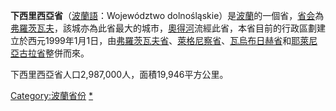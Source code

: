{{noteTA
|T=zh-hans:下西里西亚省; zh-hant:下西里西亞省; zh-tw:下西利西亞省;
|1=zh-hans:西里西亚; zh-hant:西里西亞; zh-tw:西利西亞;
|2=zh:弗羅茨瓦夫; zh-tw:樂斯拉夫;
}}
{{about|现代波兰的一个省份|历史上其他称为“下西里西亚省”的行政区|下西里西亚省 (消歧义)|中欧的一个地区|下西里西亚}}
{{Infobox Voivodeship
|name = Lower Silesian Voivodeship<br />Województwo dolnośląskie
|flag = POL woj dolnoslaskie FLAG 2009.svg
|coat-of-arms = POL woj dolnoslaskie COA 2009.svg
|location =  Dolnoslaskie in Poland.svg
|counties= Dolnoslaskie_powiaty.png
|capital = [[弗羅茨瓦夫|弗羅茨瓦夫]]
|area = 19,946
|pop = 2,884,248
|pop-year = 2006
|density = 144.8
|urban = 3
|land = 26
|gmina = 169
}}
'''下西里西亞省'''（[[波蘭語|波蘭語]]：Województwo dolnośląskie）是[[波蘭|波蘭]]的一個省，[[首府|省会]]為[[弗羅茨瓦夫|弗羅茨瓦夫]]，該城亦為此省最大的城市，[[奧得河|奧得河]]流經此省，本省目前的行政區劃建立於西元1999年1月1日，由[[弗羅茨瓦夫省|弗羅茨瓦夫省]]、[[萊格尼察省|萊格尼察省]]、[[瓦烏布日赫省|瓦烏布日赫省]]和[[耶萊尼亞古拉省|耶萊尼亞古拉省]]整併而來。

下西里西亞省人口2,987,000人，面積19,946平方公里。

{{波蘭行政區劃}}
{{Territories and provinces of Prussia}}

{{Authority control}}
[[Category:波蘭省份|Category:波蘭省份]]
[[Category:下西里西亚省|*]]